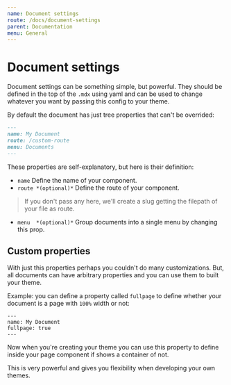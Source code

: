 ```yaml
---
name: Document settings
route: /docs/document-settings
parent: Documentation
menu: General
---
```


# Document settings

Document settings can be something simple, but powerful. They should be defined in the top of the `.mdx`
using yaml and can be used to change whatever you want by passing this config to your theme.

By default the document has just tree properties that can't be overrided:

```markdown
---
name: My Document
route: /custom-route
menu: Documents
---
```

These properties are self-explanatory, but here is their definition:

- `name` Define the name of your component.
- `route *(optional)*` Define the route of your component.

>If you don't pass any here, we'll create a slug getting the filepath of your file as route.

- `menu  *(optional)*` Group documents into a single menu by changing this prop.

## Custom properties

With just this properties perhaps you couldn't do many customizations.
But, all documents can have arbitrary properties and you can use them to built your theme.

Example: you can define a property called `fullpage` to define whether your document is a page with `100%` width or not:

```
---
name: My Document
fullpage: true
---
```

Now when you're creating your theme you can use this property to define inside your page component if shows a container of not.

This is very powerful and gives you flexibility when developing your own themes.
